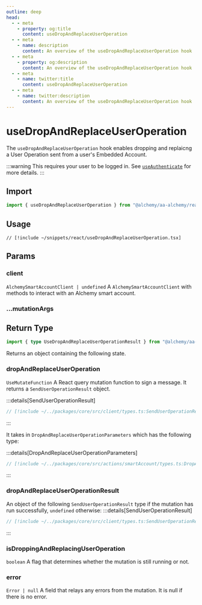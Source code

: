 ```yaml
---
outline: deep
head:
  - - meta
    - property: og:title
      content: useDropAndReplaceUserOperation
  - - meta
    - name: description
      content: An overview of the useDropAndReplaceUserOperation hook
  - - meta
    - property: og:description
      content: An overview of the useDropAndReplaceUserOperation hook
  - - meta
    - name: twitter:title
      content: useDropAndReplaceUserOperation
  - - meta
    - name: twitter:description
      content: An overview of the useDropAndReplaceUserOperation hook
---
```


# useDropAndReplaceUserOperation

The `useDropAndReplaceUserOperation` hook enables dropping and replaicng a User Operation sent from a user's Embedded Account.

:::warning
This requires your user to be logged in. See [`useAuthenticate`](/react/useAuthenticate) for more details.
:::

## Import

```ts
import { useDropAndReplaceUserOperation } from "@alchemy/aa-alchemy/react";
```

## Usage

```tsx [useDropAndReplaceUserOperation.tsx]
// [!include ~/snippets/react/useDropAndReplaceUserOperation.tsx]
```

## Params

### client

`AlchemySmartAccountClient | undefined`
A `AlchemySmartAccountClient` with methods to interact with an Alchemy smart account.

### ...mutationArgs


<BaseHookMutationArgs />

## Return Type

```ts
import { type UseDropAndReplaceUserOperationResult } from "@alchemy/aa-alchemy/react";
```

Returns an object containing the following state.

### dropAndReplaceUserOperation

`UseMutateFunction`
A React query mutation function to sign a message. It returns a `SendUserOperationResult` object.

:::details[SendUserOperationResult]

```ts [types.ts]
// [!include ~/../packages/core/src/client/types.ts:SendUserOperationResult]
```

:::

It takes in `DropAndReplaceUserOperationParameters` which has the following type:

:::details[DropAndReplaceUserOperationParameters]

```ts [types.ts]
// [!include ~/../packages/core/src/actions/smartAccount/types.ts:DropAndReplaceUserOperationParameters]
```

:::

### dropAndReplaceUserOperationResult

An object of the following `SendUserOperationResult` type if the mutation has run successfully, `undefined` otherwise:
:::details[SendUserOperationResult]

```ts [types.ts]
// [!include ~/../packages/core/src/client/types.ts:SendUserOperationResult]
```

:::

### isDroppingAndReplacingUserOperation

`boolean`
A flag that determines whether the mutation is still running or not.

### error

`Error | null`
A field that relays any errors from the mutation. It is null if there is no error.
